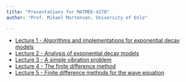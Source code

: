 ```yaml
---
title: "Presentations for MATMEK-4270"
author: "Prof. Mikael Mortensen, University of Oslo"

---
```



* [Lecture 1 - Algorithms and implementations for exponential decay models](intro.qmd)
* [Lecture 2 - Analysis of exponential decay models](analysis.qmd)
* [Lecture 3 - A simple vibration problem](vibration.qmd)
* [Lecture 4 - The finite difference method](finitedifferences.qmd)
* [Lecture 5 - Finite difference methods for the wave equation](wave.qmd)
